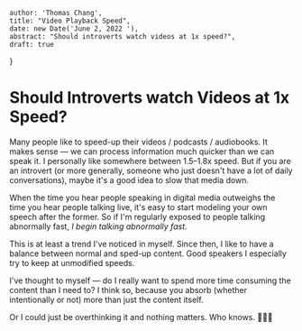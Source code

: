 
    author: 'Thomas Chang',
    title: "Video Playback Speed",
    date: new Date('June 2, 2022 '),
    abstract: "Should introverts watch videos at 1x speed?",
    draft: true
}

# Should Introverts watch Videos at 1x Speed?
Many people like to speed-up their videos / podcasts / audiobooks. It makes sense — we can process information much quicker
than we can speak it. I personally like somewhere between 1.5–1.8x speed. But if you are an introvert (or more generally, someone who just doesn't have a lot of daily
conversations), maybe it's a good idea to slow that media down.

When the time you hear people speaking in digital media outweighs the time you hear people talking live, it's
easy to start modeling your own speech after the former. So if I'm regularly exposed to people talking abnormally fast,
*I begin talking abnormally fast.*

This is at least a trend I've noticed in myself. Since then, I like to have a balance between normal and sped-up content.
Good speakers I especially try to keep at unmodified speeds.

I've thought to myself — do I really want to spend more time consuming the content than I need to? I think so, because you absorb
(whether intentionally or not) more than just the content itself.

Or I could just be overthinking it and nothing matters. Who knows. 🤷🏻‍♂️



